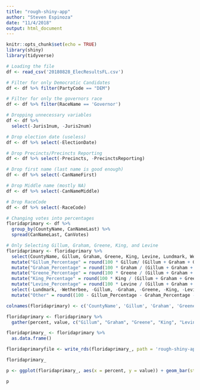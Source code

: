 ```yaml
---
title: "rough-shiny-app"
author: "Steven Espinoza"
date: "11/4/2018"
output: html_document
---
```


```r
knitr::opts_chunk$set(echo = TRUE)
library(shiny)
library(tidyverse)
```

```r
# Loading the file
df <- read_csv('20180828_ElecResultsFL.csv')

# Filter for only Democratic Candidates
df <- df %>% filter(PartyCode == "DEM")

# Filter for only the governors race
df <- df %>% filter(RaceName == 'Governor')

# Dropping unnecessary variables
df <- df %>% 
  select(-Juris1num, -Juris2num)

# Drop election date (useless)
df <- df %>% select(-ElectionDate)

# Drop Precincts/Precincts Reporting
df <- df %>% select(-Precincts, -PrecinctsReporting)

# Drop first name (last name is good enough)
df <- df %>% select(-CanNameFirst)

# Drop Middle name (mostly NA)
df <- df %>% select(-CanNameMiddle)

# Drop RaceCode
df <- df %>% select(-RaceCode)

# Changing votes into percentages 
floridaprimary <- df %>% 
  group_by(CountyName, CanNameLast) %>% 
  spread(CanNameLast, CanVotes)

# Only Selecting Gillum, Graham, Greene, King, and Levine
floridaprimary <- floridaprimary %>% 
  select(CountyName, Gillum, Graham, Greene, King, Levine, Lundmark, Wetherbee) %>% 
  mutate("Gillum_Percentage" = round(100 * Gillum/ (Gillum + Graham + Greene + King + Levine + Lundmark + Wetherbee), 1)) %>% 
  mutate("Graham_Percentage" = round(100 * Graham / (Gillum + Graham + Greene + King + Levine + Lundmark + Wetherbee), 1)) %>% 
  mutate("Greene_Percentage" = round(100 * Greene / (Gillum + Graham + Greene + King + Levine + Lundmark + Wetherbee), 1)) %>% 
  mutate("King_Percentage" = round(100 * King / (Gillum + Graham + Greene + King + Levine + Lundmark + Wetherbee), 1)) %>% 
  mutate("Levine_Percentage" = round(100 * Levine / (Gillum + Graham + Greene + King + Levine + Lundmark + Wetherbee), 1)) %>% 
  select(-Lundmark, -Wetherbee, -Gillum, -Graham, -Greene, -King, -Levine) %>% 
  mutate("Other" = round((100 - Gillum_Percentage - Graham_Percentage - Greene_Percentage - King_Percentage - Levine_Percentage), 1))

colnames(floridaprimary) <- c('CountyName', 'Gillum', 'Graham', 'Greene', 'King', 'Levine', 'Other')
```

```r
floridaprimary <- floridaprimary %>% 
  gather(percent, value, c("Gillum", "Graham", "Greene", "King", "Levine", "Other"))
```


```r
floridaprimary_ <- floridaprimary %>% 
  as.data.frame()

floridaprimaryfile <- write_rds(floridaprimary_, path = 'rough-shiny-app/floridaprimarydata.rds')
```

```r
floridaprimary_

p <- ggplot(floridaprimary_, aes(x = percent, y = value)) + geom_bar(stat='identity') + xlab("Candidate") + ylab("Percent") + ggtitle(paste('Vote Share in ', CountyName, " county"))

p

```




